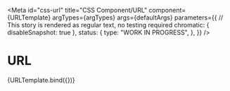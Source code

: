 <!-- @license CC0-1.0 -->


<Meta
  id="css-url"
  title="CSS Component/URL"
  component={URLTemplate}
  argTypes={argTypes}
  args={defaultArgs}
  parameters={{
    // This story is rendered as regular text, no testing required
    chromatic: { disableSnapshot: true },
    status: {
      type: "WORK IN PROGRESS",
    },
  }}
/>

# URL

<Canvas>
  <Story args={exampleArgs} name="Default">
    {URLTemplate.bind({})}
  </Story>
</Canvas>

<ArgsTable story="Default" />
